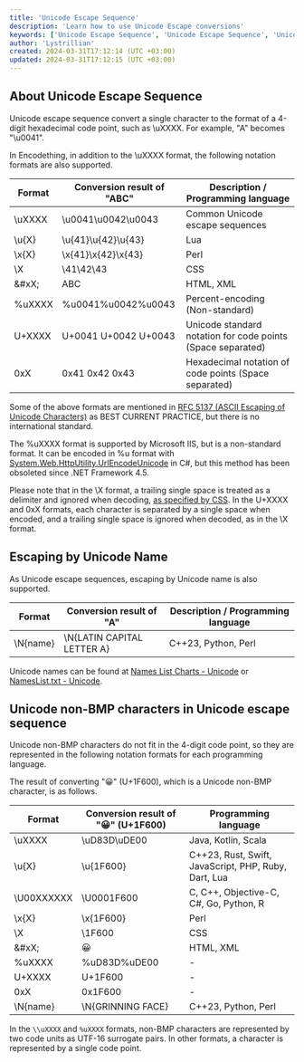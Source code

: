 ```yaml
---
title: 'Unicode Escape Sequence'
description: 'Learn how to use Unicode Escape conversions'
keywords: ['Unicode Escape Sequence', 'Unicode Escape Sequence', 'Unicode', 'Escape', 'Escape', 'Sequence', 'Convert', 'Conversion', 'Encodething']
author: 'Lystrillian'
created: 2024-03-31T17:12:14 (UTC +03:00)
updated: 2024-03-31T17:12:15 (UTC +03:00)
---
```


## About Unicode Escape Sequence

Unicode escape sequence convert a single character to the format of a 4-digit hexadecimal code point, such as \\uXXXX. For example, "A" becomes "\\u0041".

In Encodething, in addition to the \\uXXXX format, the following notation formats are also supported.

| Format | Conversion result of "ABC" | Description / Programming language |
| --- | --- | --- |
| \\uXXXX | \\u0041\\u0042\\u0043 | Common Unicode escape sequences |
| \\u\{X\} | \\u\{41\}\\u\{42\}\\u\{43\} | Lua |
| \\x\{X\} | \\x\{41\}\\x\{42\}\\x\{43\} | Perl |
| \\X | \\41\\42\\43 | CSS |
| &#xX; | &#x41;&#x42;&#x43; | HTML, XML |
| %uXXXX | %u0041%u0042%u0043 | Percent-encoding (Non-standard) |
| U+XXXX | U+0041 U+0042 U+0043 | Unicode standard notation for code points (Space separated) |
| 0xX | 0x41 0x42 0x43 | Hexadecimal notation of code points (Space separated) |

Some of the above formats are mentioned in [RFC 5137 (ASCII Escaping of Unicode Characters)](https://www.rfc-editor.org/rfc/rfc5137) as BEST CURRENT PRACTICE, but there is no international standard.

The %uXXXX format is supported by Microsoft IIS, but is a non-standard format. It can be encoded in %u format with [System.Web.HttpUtility.UrlEncodeUnicode](https://learn.microsoft.com/en-us/dotnet/api/system.web.httputility.urlencodeunicode) in C#, but this method has been obsoleted since .NET Framework 4.5.

Please note that in the \\X format, a trailing single space is treated as a delimiter and ignored when decoding, [as specified by CSS](https://www.w3.org/International/questions/qa-escapes). In the U+XXXX and 0xX formats, each character is separated by a single space when encoded, and a trailing single space is ignored when decoded, as in the \\X format.

## Escaping by Unicode Name

As Unicode escape sequences, escaping by Unicode name is also supported.

| Format | Conversion result of "A" | Description / Programming language |
| --- | --- | --- |
| \\N\{name\} | \\N\{LATIN CAPITAL LETTER A\} | C++23, Python, Perl |

Unicode names can be found at [Names List Charts - Unicode](https://unicode.org/charts/nameslist/) or [NamesList.txt - Unicode](https://www.unicode.org/Public/15.0.0/ucd/NamesList.txt).

## Unicode non-BMP characters in Unicode escape sequence

Unicode non-BMP characters do not fit in the 4-digit code point, so they are represented in the following notation formats for each programming language.

The result of converting "😀" (U+1F600), which is a Unicode non-BMP character, is as follows.

| Format | Conversion result of "😀" (U+1F600) | Programming language |
| --- | --- | --- |
| \\uXXXX | \\uD83D\\uDE00 | Java, Kotlin, Scala |
| \\u\{X\} | \\u\{1F600\} | C++23, Rust, Swift, JavaScript, PHP, Ruby, Dart, Lua |
| \\U00XXXXXX | \\U0001F600 | C, C++, Objective-C, C#, Go, Python, R |
| \\x\{X\} | \\x\{1F600\} | Perl |
| \\X | \\1F600 | CSS |
| &#xX; | &#x1F600; | HTML, XML |
| %uXXXX | %uD83D%uDE00 | \- |
| U+XXXX | U+1F600 | \- |
| 0xX | 0x1F600 | \- |
| \\N\{name\} | \\N\{GRINNING FACE\} | C++23, Python, Perl |

In the `\\uXXXX` and `%uXXXX` formats, non-BMP characters are represented by two code units as UTF-16 surrogate pairs. In other formats, a character is represented by a single code point.
